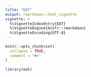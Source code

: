 ---
title: "EAT"
output: rmarkdown::html_vignette
vignette: >
  %\VignetteIndexEntry{EAT}
  %\VignetteEngine{knitr::rmarkdown}
  %\VignetteEncoding{UTF-8}
---

```{r, include = FALSE}
knitr::opts_chunk$set(
  collapse = TRUE,
  comment = "#>"
)
```

```{r setup}
library(eat)
```
